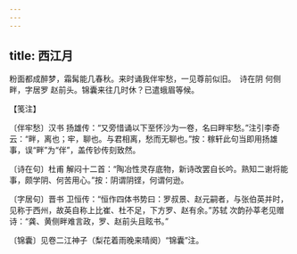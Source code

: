 ```yaml
---
---
---
```

title: 西江月
---







粉面都成醉梦，霜髯能几春秋。来时诵我伴牢愁，一见尊前似旧。　诗在阴 何侧畔，字居罗 赵前头。锦囊来往几时休？已遣蛾眉等候。





【笺注】


〔伴牢愁〕汉书 扬雄传：“又旁惜诵以下至怀沙为一卷，名曰畔牢愁。”注引李奇云：“畔，离也；牢，聊也。与君相离，愁而无聊也。”按：稼轩此句当即用扬雄事，误“畔”为“伴”，盖传钞传刻致然。

〔诗在句〕杜甫 解闷十二首：“陶冶性灵存底物，新诗改罢自长吟。熟知二谢将能事，颇学阴、何苦用心。”按：阴谓阴铿，何谓何逊。

〔字居句〕晋书 卫恒传：“恒作四体书势曰：罗叔景、赵元嗣者，与张伯英并时，见称于西州，故英自称上比崔、杜不足，下方罗、赵有余。”苏轼 次韵孙莘老见赠诗：“龚、黄侧畔难言政，罗、赵前头且眩书。”

〔锦囊〕见卷二江神子（梨花着雨晚来晴阕）“锦囊”注。
